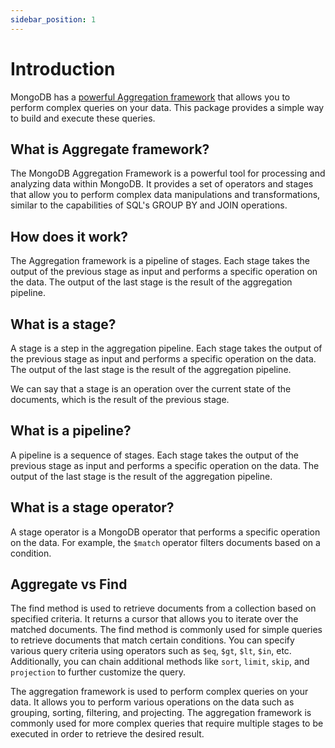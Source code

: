 ```yaml
---
sidebar_position: 1
---
```


# Introduction

MongoDB has a [powerful Aggregation framework](https://docs.mongodb.com/manual/aggregation/) that allows you to perform complex queries on your data. This package provides a simple way to build and execute these queries.

## What is Aggregate framework?

The MongoDB Aggregation Framework is a powerful tool for processing and analyzing data within MongoDB. It provides a set of operators and stages that allow you to perform complex data manipulations and transformations, similar to the capabilities of SQL's GROUP BY and JOIN operations.

## How does it work?

The Aggregation framework is a pipeline of stages. Each stage takes the output of the previous stage as input and performs a specific operation on the data. The output of the last stage is the result of the aggregation pipeline.

## What is a stage?

A stage is a step in the aggregation pipeline. Each stage takes the output of the previous stage as input and performs a specific operation on the data. The output of the last stage is the result of the aggregation pipeline.

We can say that a stage is an operation over the current state of the documents, which is the result of the previous stage.

## What is a pipeline?

A pipeline is a sequence of stages. Each stage takes the output of the previous stage as input and performs a specific operation on the data. The output of the last stage is the result of the aggregation pipeline.

## What is a stage operator?

A stage operator is a MongoDB operator that performs a specific operation on the data. For example, the `$match` operator filters documents based on a condition.


## Aggregate vs Find

The find method is used to retrieve documents from a collection based on specified criteria. It returns a cursor that allows you to iterate over the matched documents. The find method is commonly used for simple queries to retrieve documents that match certain conditions. You can specify various query criteria using operators such as `$eq`, `$gt`, `$lt`, `$in`, etc. Additionally, you can chain additional methods like `sort`, `limit`, `skip`, and `projection` to further customize the query.

The aggregation framework is used to perform complex queries on your data. It allows you to perform various operations on the data such as grouping, sorting, filtering, and projecting. The aggregation framework is commonly used for more complex queries that require multiple stages to be executed in order to retrieve the desired result.